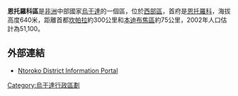 {{Infobox settlement
|name= 恩托羅科區
|settlement_type = 區
|native_name      =
|nickname         = 
|image_skyline    =
|image_size       = 
|image_caption    =
|image_flag       = 
|image_seal       =
|image_map        = Ntoroko District in Uganda.svg
|map_caption      = 在烏干達的位置
|coordinates_region   = UG
|subdivision_type1  = 國家
|subdivision_name1  = {{flag|Uganda}}
|subdivision_type2  = 地理區
|subdivision_name2  = [[西部區_(烏干達)|西部區]]
|subdivision_type3  = 首府
|subdivision_name3 = [[恩托羅科|恩托羅科]]
|subdivision_type4 = 
|subdivision_name4 = 
|leader_title       =
|leader_name        =
|established_title  =
|established_date   = 
|area_total_km2         = 1236  
|area_land_km2          = 
|area_water_km2         = 
|population_as_of       = 2014年普查
|population_note        = 
|population_total       = 67005
|population_density_km2 = 
|timezone           =[[東非時間|東非時間]]
|utc_offset         = +3
|timezone_DST       = 
|utc_offset_DST     = 
|latd=01|latm=06|lats=|latNS=N
|longd=30|longm=24|longs=|longEW=E
|coordinates_display = inline,title
|elevation_m          = 640
|blank_name             =
|blank_info             =
|website                = [https://web.archive.org/web/20130421145336/http://www.ntoroko.go.ug/]
|footnotes              = 
}}

'''恩托羅科區'''是[[非洲|非洲]]中部國家[[烏干達|烏干達]]的一個區，位於[[西部區_(烏干達)|西部區]]，首府是[[恩托羅科|恩托羅科]]，海拔高度640米，距離首都[[坎帕拉|坎帕拉]]約300公里和[[本迪布焦區|本迪布焦區]]約75公里，2002年人口估計為51,100。

==外部連結==
* [https://web.archive.org/web/20130421145336/http://www.ntoroko.go.ug/  Ntoroko District Information Portal]

{{Uganda-stub}}
{{烏干達行政區劃}}

[[Category:烏干達行政區劃|Category:烏干達行政區劃]]